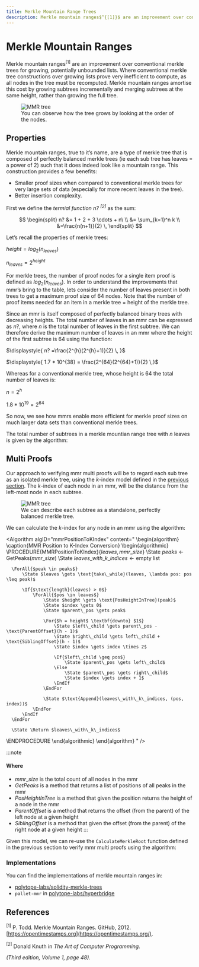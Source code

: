```yaml
---
title: Merkle Mountain Range Trees
description: Merkle mountain ranges$^{[1]}$ are an improvement over conventional merkle trees for growing, potentially unbounded lists.
---
```



# Merkle Mountain Ranges

Merkle mountain ranges$^{[1]}$ are an improvement over conventional merkle trees for growing, potentially unbounded lists. Where conventional merkle tree constructions over growing lists prove very inefficient to compute, as all nodes in the tree must be recomputed. Merkle mountain ranges amortise this cost by growing subtrees incrementally and merging subtrees at the same height, rather than growing the full tree.


<figure>
  <img src="/mmr-01.svg" alt="MMR tree" />
  <figcaption style={{ textAlign: "center" }}>You can observe how the tree grows by looking at the order of the nodes.</figcaption>
</figure>

## Properties

Merkle mountain ranges, true to it’s name, are a type of merkle tree that is composed of perfectly balanced merkle trees (ie each sub tree has leaves = a power of 2) such that it does indeed look like a mountain range. This construction provides a few benefits:

- Smaller proof sizes when compared to conventional merkle trees for very large sets of data (especially for more recent leaves in the tree).
- Better insertion complexity.

First we define the _termial function $n?$ $^{[2]}$_ as the sum:

$$
\begin{split}
n?  &= 1 + 2 + 3 \cdots + n\ \\
&= \sum_{k=1}^n k \\
&=\frac{n(n+1)}{2} \,
\end{split}
$$

Let’s recall the properties of merkle trees:

$height = log_2(n_{leaves})$

$n_{leaves} = 2^{height}$

For merkle trees, the number of proof nodes for a single item proof is defined as $log_2(n_{leaves})$. In order to understand the improvements that mmr’s bring to the table, lets consider the number of leaves present in both trees to get a maximum proof size of $64$ nodes. Note that the number of proof items needed for an item in a merkle tree = height of the merkle tree.

Since an mmr is itself composed of perfectly balanced binary trees with decreasing heights. The total number of leaves in an mmr can be expressed as $n?$, where $n$ is the total number of leaves in the first subtree. We can therefore derive the maximum number of leaves in an mmr where the height of the first subtree is $64$ using the function:

$\displaystyle{ n? =\frac{2^{h}(2^{h}+1)}{2} \, }$

$\displaystyle{ 1.7 * 10^{38} = \frac{2^{64}(2^{64}+1)}{2} \,}$

Whereas for a conventional merkle tree, whose height is $64$ the total number of leaves is:

$n = 2^h$

$1.8 * 10^{19} = 2^{64}$

So now, we see how mmrs enable more efficient for merkle proof sizes on much larger data sets than conventional merkle trees.

The total number of subtrees in a merkle mountian range tree with $n$ leaves is given by the algorithm:

<Algorithm
  algID="subtreeHeights"
  content="
  \begin{algorithm}
  \caption{Subtree Heights}
  \begin{algorithmic}
  \INPUT The total number of leaves in the mmr
  \OUTPUT An array of the heights of the subtrees in the mmr
  \PROCEDURE{SubtreeHeights}{$leafCount$}
      \State $\text{indices} \gets \text{[]}$
      \State $i \gets 0$
      \State $\text{current} \gets \text{leafCount}$
      \While{$\text{current} > 0$}
          \State $\text{height} \gets \lfloor \log_2(\text{current}) \rfloor$
          \State $\text{indices}[i] \gets \text{height}$
          \State $\text{current} \gets \text{current} - 2^{\text{height}}$
          \State $i \gets i + 1$
      \EndWhile
      \State \Return $\text{indices}$
  \ENDPROCEDURE
  \end{algorithmic}
  \end{algorithm}"
/>

## Multi Proofs

Our approach to verifying mmr multi proofs will be to regard each sub tree as an isolated merkle tree, using the $k$-index model defined in the [previous section](/protocol/cryptography/merkle-trees/binary). The $k$-index of each node in an mmr, will be the distance from the left-most node in each subtree.



<figure>
  <img src="/mmr-02.svg" alt="MMR tree" />
  <figcaption style={{ textAlign: "center" }}>We can describe each subtree as a standalone, perfectly balanced merkle tree.</figcaption>
</figure>


We can calculate the $k$-index for any node in an mmr using the algorithm:

<Algorithm
  algID="mmrPositionToKIndex"
  content="
  \begin{algorithm}
  \caption{MMR Position to K-Index Conversion}
  \begin{algorithmic}
  \PROCEDURE{MMRPositionToKIndex}{$leaves, mmr\_size$}
      \State $peaks \gets \text{GetPeaks}(mmr\_size)$
      \State $leaves\_with\_k\_indices \gets \text{empty list}$

      \ForAll{$peak \in peaks$}
          \State $leaves \gets \text{take\_while}(leaves, \lambda pos: pos \leq peak)$

          \If{$\text{length}(leaves) > 0$}
              \ForAll{$pos \in leaves$}
                  \State $height \gets \text{PosHeightInTree}(peak)$
                  \State $index \gets 0$
                  \State $parent\_pos \gets peak$

                  \For{$h = height$ \textbf{downto} $1$}
                      \State $left\_child \gets parent\_pos - \text{ParentOffset}(h - 1)$
                      \State $right\_child \gets left\_child + \text{SiblingOffset}(h - 1)$
                      \State $index \gets index \times 2$

                      \If{$left\_child \geq pos$}
                          \State $parent\_pos \gets left\_child$
                      \Else
                          \State $parent\_pos \gets right\_child$
                          \State $index \gets index + 1$
                      \EndIf
                  \EndFor

                  \State $\text{Append}(leaves\_with\_k\_indices, (pos, index))$
              \EndFor
          \EndIf
      \EndFor

      \State \Return $leaves\_with\_k\_indices$
  \ENDPROCEDURE
  \end{algorithmic}
  \end{algorithm}
"
/>

:::note
#### Where

 - $mmr\_size$ is the total count of all nodes in the mmr
 - $GetPeaks$ is a method that returns a list of positions of all peaks in the mmr
 - $PosHeightInTree$ is a method that given the position returns the height of a node in the mmr
 - $ParentOffset$ is a method that returns the offset (from the parent) of the left node at a given height
 - $SiblingOffset$ is a method that given the offset (from the parent) of the right node at a given height
:::

Given this model, we can re-use the `CalculateMerkleRoot` function defined in the previous section to verify mmr multi proofs using the algorithm:

<Algorithm
  algID="mmr"
  content="
  \begin{algorithm}
  \caption{Calculate the Root of an MMR Tree}
  \begin{algorithmic}
  \INPUT The known leaves, the proof nodes and the leaf count
  \OUTPUT The calculated root of the mmr tree
  \PROCEDURE{CalculateRoot}{$leaves, proof, leaf\_count$}
      \State $\text{subtrees} \gets \text{subtrees}(\text{leaf\_count})$
      \State $\text{peak\_roots} \gets []$
      \State $\text{current\_subtree} \gets 0$
      \For{$\text{subtree} \in \text{subtrees}$}
          \State $\text{height} \gets 2^{\text{subtree}}$
          \State $\text{current\_subtree} \gets \text{current\_subtree} + \text{height}$
          \State $\text{leaves} \gets \text{take\_while}(\text{leaves}, \lambda (i, \_, \_) . i \leq \text{current\_subtree})$
          \If{$\text{length}(\text{leaves}) = 1 \land \text{leaves}[0].0 = \text{peak}$}
              \State $\text{peak\_roots} \gets \text{append}(\text{peak\_roots}, \text{leaves}[0].2)$
              \State $\text{leaves} \gets \text{pop}(\text{leaves})$
          \ElsIf{$\text{length}(\text{leaves}) = 0$}
              \If{$\text{length}(\text{proof}) > 0$}
                  \State $\text{peak\_roots} \gets \text{append}(\text{peak\_roots}, \text{pop}(\text{proof}))$
              \Else
                  \State \textbf{break}
              \EndIf
          \Else
              \State $\text{leaves} \gets \text{map}(\text{leaves}, \lambda (\_, j, l) . (j, l))$
              \State $\text{current\_layer} \gets \text{map}(\text{leaves}, \lambda (j, \_) . j)$
              \State $\text{sparse\_sub\_tree} \gets []$
              \For{$i = 0 \to \text{height}-1$}
                  \State $\text{siblings} \gets \text{sibling\_indices}(\text{current\_layer})$
                  \State $\text{diff} \gets \text{difference}(\text{siblings}, \text{current\_layer})$
                  \If{$\text{length}(\text{diff}) = 0$}
                      \State $\text{sparse\_sub\_tree} \gets \text{extend}(\text{sparse\_sub\_tree}, [[], \ldots, []] \text{ with } (\text{height}-i) \text{ elements})$
                      \State \textbf{break}
                  \EndIf
                  \State $\text{layer} \gets \text{zip}(\text{diff}, \text{take}(\text{proof}, \text{length}(\text{diff})))$
                  \State $\text{sparse\_sub\_tree} \gets \text{append}(\text{sparse\_sub\_tree}, \text{layer})$
                  \State $\text{current\_layer} \gets \text{parent\_indices}(\text{siblings})$
              \EndFor
              \State $\text{sparse\_sub\_tree}[0] \gets \text{extend}(\text{sparse\_sub\_tree}[0], \text{leaves})$
              \State $\text{sparse\_sub\_tree}[0] \gets \text{sort}(\text{sparse\_sub\_tree}[0], \lambda (a, b) . a.0 - b.0)$
              \State $\text{peak\_root} \gets \text{CalculateMerkleRoot}(\text{sparse\_sub\_tree})$
              \State $\text{peak\_roots} \gets \text{append}(\text{peak\_roots}, \text{peak\_root})$
          \EndIf
      \EndFor
      \While{$\text{length}(\text{peak\_roots}) > 1$}
          \State $\text{right\_peak} \gets \text{pop}(\text{peak\_roots})$
          \State $\text{left\_peak} \gets \text{pop}(\text{peak\_roots})$
          \State $\text{peak\_roots} \gets \text{append}(\text{peak\_roots}, \text{keccak256}([\text{right\_peak}, \text{left\_peak}]))$
      \EndWhile
      \State \Return $\text{pop}(\text{peak\_roots})$
  \ENDPROCEDURE
  \end{algorithmic}
  \end{algorithm}
"
/>


### Implementations

You can find the implementations of merkle mountain ranges in:

- [polytope-labs/solidity-merkle-trees](https://github.com/polytope-labs/solidity-merkle-trees/blob/main/src/MerkleMountainRange.sol)
- `pallet-mmr` in [polytope-labs/hyperbridge](https://github.com/polytope-labs/hyperbridge/tree/main/modules/trees/mmr/pallet)


## References

$^{[1]}$ P. Todd. Merkle Mountain Ranges. GitHub, 2012.
[https://opentimestamps.org](https://opentimestamps.org/).

$^{[2]}$ Donald Knuth in *The Art of Computer Programming.*

_(Third edition, Volume 1, page 48)._
